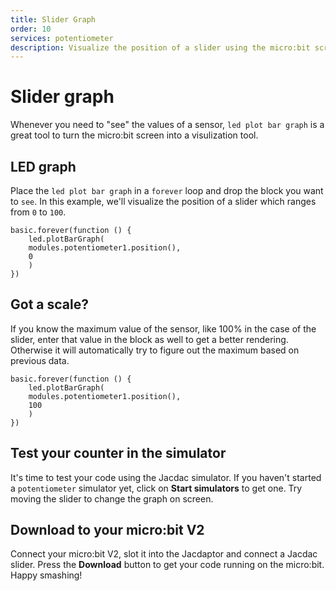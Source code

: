 ```yaml
---
title: Slider Graph
order: 10
services: potentiometer
description: Visualize the position of a slider using the micro:bit screen.
---
```


# Slider graph

Whenever you need to "see" the values of a sensor, `led plot bar graph` is a great tool to turn the micro:bit screen into a visulization tool.

## LED graph

Place the `led plot bar graph` in a `forever` loop and drop the block you want to `see`. In this example, we'll visualize the position of a slider
which ranges from `0` to `100`.

```blocks
basic.forever(function () {
    led.plotBarGraph(
    modules.potentiometer1.position(),
    0
    )
})
```

## Got a scale?

If you know the maximum value of the sensor, like 100% in the case of the slider, enter that value in the block as well to get a better rendering.
Otherwise it will automatically try to figure out the maximum based on previous data.

```blocks
basic.forever(function () {
    led.plotBarGraph(
    modules.potentiometer1.position(),
    100
    )
})
```


## Test your counter in the simulator

It's time to test your code using the Jacdac simulator. If you haven't started a `potentiometer` simulator yet,
click on **Start simulators** to get one.
Try moving the slider to change the graph on screen.

## Download to your micro:bit V2

Connect your micro:bit V2, slot it into the Jacdaptor and connect a Jacdac slider.
Press the **Download** button to get your code running on the micro:bit. Happy smashing!